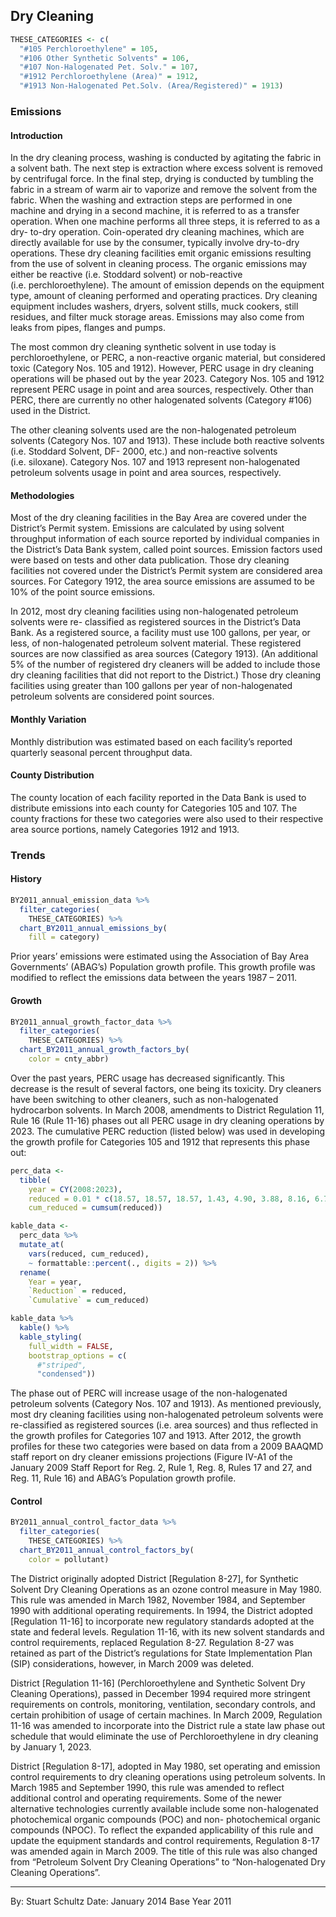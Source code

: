 ## Dry Cleaning

```r
THESE_CATEGORIES <- c(
  "#105 Perchloroethylene" = 105,
  "#106 Other Synthetic Solvents" = 106,
  "#107 Non-Halogenated Pet. Solv." = 107,
  "#1912 Perchloroethylene (Area)" = 1912,
  "#1913 Non-Halogenated Pet.Solv. (Area/Registered)" = 1913)
```

### Emissions 

#### Introduction {-}

In the dry cleaning process, washing is conducted by agitating the fabric in a solvent bath. The next step is extraction where excess solvent is removed by centrifugal force. In the final step, drying is conducted by tumbling the fabric in a stream of warm air to vaporize and remove the solvent from the fabric. When the washing and extraction steps are performed in one machine and drying in a second machine, it is referred to as a transfer operation. When one machine performs all three steps, it is referred to as a dry- to-dry operation. Coin-operated dry cleaning machines, which are directly available for use by the consumer, typically involve dry-to-dry operations. These dry cleaning facilities emit organic emissions resulting from the use of solvent in cleaning process. The organic emissions may either be reactive (i.e. Stoddard solvent) or nob-reactive (i.e. perchloroethylene). The amount of emission depends on the equipment type, amount of cleaning performed and operating practices. Dry cleaning equipment includes washers, dryers, solvent stills, muck cookers, still residues, and filter muck storage areas. Emissions may also come from leaks from pipes, flanges and pumps.

The most common dry cleaning synthetic solvent in use today is perchloroethylene, or PERC, a non-reactive organic material, but considered toxic (Category Nos. 105 and 1912). However, PERC usage in dry cleaning operations will be phased out by the year 2023. Category Nos. 105 and 1912 represent PERC usage in point and area sources, respectively. Other than PERC, there are currently no other halogenated solvents (Category #106) used in the District.

The other cleaning solvents used are the non-halogenated petroleum solvents (Category Nos. 107 and 1913). These include both reactive solvents (i.e. Stoddard Solvent, DF- 2000, etc.) and non-reactive solvents (i.e. siloxane). Category Nos. 107 and 1913 represent non-halogenated petroleum solvents usage in point and area sources, respectively.

#### Methodologies {-}

Most of the dry cleaning facilities in the Bay Area are covered under the District's Permit system. Emissions are calculated by using solvent throughput information of each source reported by individual companies in the District's Data Bank system, called point sources. Emission factors used were based on tests and other data publication. Those dry cleaning facilities not covered under the District's Permit system are considered area sources. For Category 1912, the area source emissions are assumed to be 10% of the point source emissions.

In 2012, most dry cleaning facilities using non-halogenated petroleum solvents were re- classified as registered sources in the District’s Data Bank. As a registered source, a facility must use 100 gallons, per year, or less, of non-halogenated petroleum solvent material. These registered sources are now classified as area sources (Category 1913). (An additional 5% of the number of registered dry cleaners will be added to include those dry cleaning facilities that did not report to the District.) Those dry cleaning facilities using greater than 100 gallons per year of non-halogenated petroleum solvents are considered point sources.

#### Monthly Variation {-}

Monthly distribution was estimated based on each facility's reported quarterly seasonal percent throughput data.

#### County Distribution {-}

The county location of each facility reported in the Data Bank is used to distribute emissions into each county for Categories 105 and 107. The county fractions for these two categories were also used to their respective area source portions, namely Categories 1912 and 1913.

### Trends

#### History {-}

```r
BY2011_annual_emission_data %>%
  filter_categories(
    THESE_CATEGORIES) %>%
  chart_BY2011_annual_emissions_by(
    fill = category)
```

Prior years’ emissions were estimated using the Association of Bay Area Governments’ (ABAG’s) Population growth profile. This growth profile was modified to reflect the emissions data between the years 1987 – 2011.

#### Growth {-}

```r
BY2011_annual_growth_factor_data %>%
  filter_categories(
    THESE_CATEGORIES) %>%
  chart_BY2011_annual_growth_factors_by(
    color = cnty_abbr)
```

Over the past years, PERC usage has decreased significantly. This decrease is the result of several factors, one being its toxicity. Dry cleaners have been switching to other cleaners, such as non-halogenated hydrocarbon solvents. In March 2008, amendments to District Regulation 11, Rule 16 (Rule 11-16) phases out all PERC usage in dry cleaning operations by 2023. The cumulative PERC reduction (listed below) was used in developing the growth profile for Categories 105 and 1912 that represents this phase out:

```r
perc_data <-
  tibble(
    year = CY(2008:2023),
    reduced = 0.01 * c(18.57, 18.57, 18.57, 1.43, 4.90, 3.88, 8.16, 6.73, 8.98, 4.90, 1.43, 1.63, 0.82, 0.41, 0.20, 0.82),
    cum_reduced = cumsum(reduced))

kable_data <-
  perc_data %>%
  mutate_at(
    vars(reduced, cum_reduced),
    ~ formattable::percent(., digits = 2)) %>%
  rename(
    Year = year,
    `Reduction` = reduced,
    `Cumulative` = cum_reduced)

kable_data %>%
  kable() %>%
  kable_styling(
    full_width = FALSE,
    bootstrap_options = c(
      #"striped", 
      "condensed"))
```

The phase out of PERC will increase usage of the non-halogenated petroleum solvents (Category Nos. 107 and 1913). As mentioned previously, most dry cleaning facilities using non-halogenated petroleum solvents were re-classified as registered sources (i.e. area sources) and thus reflected in the growth profiles for Categories 107 and 1913. After 2012, the growth profiles for these two categories were based on data from a 2009 BAAQMD staff report on dry cleaner emissions projections (Figure IV-A1 of the January 2009 Staff Report for Reg. 2, Rule 1, Reg. 8, Rules 17 and 27, and Reg. 11, Rule 16) and ABAG’s Population growth profile.

#### Control {-}

```r
BY2011_annual_control_factor_data %>%
  filter_categories(
    THESE_CATEGORIES) %>%
  chart_BY2011_annual_control_factors_by(
    color = pollutant)
```

The District originally adopted District [Regulation 8-27], for Synthetic Solvent Dry Cleaning Operations as an ozone control measure in May 1980. This rule was amended in March 1982, November 1984, and September 1990 with additional operating requirements. In 1994, the District adopted [Regulation 11-16] to incorporate new regulatory standards adopted at the state and federal levels. Regulation 11-16, with its new solvent standards and control requirements, replaced Regulation 8-27. Regulation 8-27 was retained as part of the District’s regulations for State Implementation Plan (SIP) considerations, however, in March 2009 was deleted.

District [Regulation 11-16] (Perchloroethylene and Synthetic Solvent Dry Cleaning Operations), passed in December 1994 required more stringent requirements on controls, monitoring, ventilation, secondary controls, and certain prohibition of usage of certain machines. In March 2009, Regulation 11-16 was amended to incorporate into the District rule a state law phase out schedule that would eliminate the use of Perchloroethylene in dry cleaning by January 1, 2023.

District [Regulation 8-17], adopted in May 1980, set operating and emission control requirements to dry cleaning operations using petroleum solvents. In March 1985 and September 1990, this rule was amended to reflect additional control and operating requirements. Some of the newer alternative technologies currently available include some non-halogenated photochemical organic compounds (POC) and non- photochemical organic compounds (NPOC). To reflect the expanded applicability of this rule and update the equipment standards and control requirements, Regulation 8-17 was amended again in March 2009. The title of this rule was also changed from “Petroleum Solvent Dry Cleaning Operations” to “Non-halogenated Dry Cleaning Operations”.

***

By: Stuart Schultz 
Date: January 2014 
Base Year 2011
